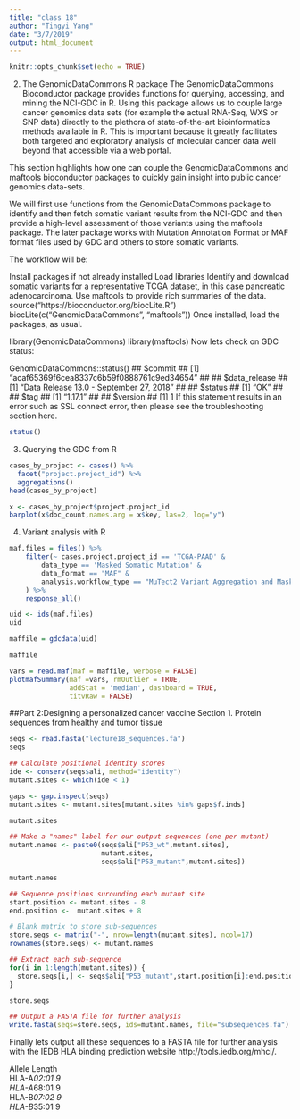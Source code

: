 ```yaml
---
title: "class 18"
author: "Tingyi Yang"
date: "3/7/2019"
output: html_document
---
```


```r
knitr::opts_chunk$set(echo = TRUE)
```



2. The GenomicDataCommons R package
The GenomicDataCommons Bioconductor package provides functions for querying, accessing, and mining the NCI-GDC in R. Using this package allows us to couple large cancer genomics data sets (for example the actual RNA-Seq, WXS or SNP data) directly to the plethora of state-of-the-art bioinformatics methods available in R. This is important because it greatly facilitates both targeted and exploratory analysis of molecular cancer data well beyond that accessible via a web portal.

This section highlights how one can couple the GenomicDataCommons and maftools bioconductor packages to quickly gain insight into public cancer genomics data-sets.

We will first use functions from the GenomicDataCommons package to identify and then fetch somatic variant results from the NCI-GDC and then provide a high-level assessment of those variants using the maftools package. The later package works with Mutation Annotation Format or MAF format files used by GDC and others to store somatic variants.

The workflow will be:

Install packages if not already installed
Load libraries
Identify and download somatic variants for a representative TCGA dataset, in this case pancreatic adenocarcinoma.
Use maftools to provide rich summaries of the data.
source("https://bioconductor.org/biocLite.R")
biocLite(c("GenomicDataCommons", "maftools"))
Once installed, load the packages, as usual.

library(GenomicDataCommons)
library(maftools)
Now lets check on GDC status:

GenomicDataCommons::status()
## $commit
## [1] "acaf65369f6cea8337c6b59f0888761c9ed34654"
## 
## $data_release
## [1] "Data Release 13.0 - September 27, 2018"
## 
## $status
## [1] "OK"
## 
## $tag
## [1] "1.17.1"
## 
## $version
## [1] 1
If this statement results in an error such as SSL connect error, then please see the troubleshooting section here.
```r
status()
```

3. Querying the GDC from R
```r
cases_by_project <- cases() %>%
  facet("project.project_id") %>%
  aggregations()
head(cases_by_project)
```
```r
x <- cases_by_project$project.project_id
barplot(x$doc_count,names.arg = x$key, las=2, log="y")
```
4. Variant analysis with R
```r
maf.files = files() %>%
    filter(~ cases.project.project_id == 'TCGA-PAAD' &
        data_type == 'Masked Somatic Mutation' &
        data_format == "MAF" &
        analysis.workflow_type == "MuTect2 Variant Aggregation and Masking"
    ) %>%
    response_all()
```
```r
uid <- ids(maf.files)
uid
```

```r
maffile = gdcdata(uid)

maffile
```

```r
vars = read.maf(maf = maffile, verbose = FALSE)
plotmafSummary(maf =vars, rmOutlier = TRUE,
               addStat = 'median', dashboard = TRUE,
               titvRaw = FALSE)
```

##Part 2:Designing a personalized cancer vaccine
Section 1. Protein sequences from healthy and tumor tissue

```r
seqs <- read.fasta("lecture18_sequences.fa")
seqs
```

```r
## Calculate positional identity scores
ide <- conserv(seqs$ali, method="identity")
mutant.sites <- which(ide < 1) 

```

```r
gaps <- gap.inspect(seqs)
mutant.sites <- mutant.sites[mutant.sites %in% gaps$f.inds]

mutant.sites
```
```r
## Make a "names" label for our output sequences (one per mutant)
mutant.names <- paste0(seqs$ali["P53_wt",mutant.sites],
                       mutant.sites,
                       seqs$ali["P53_mutant",mutant.sites])

mutant.names
```

```r
## Sequence positions surounding each mutant site
start.position <- mutant.sites - 8
end.position <-  mutant.sites + 8

# Blank matrix to store sub-sequences
store.seqs <- matrix("-", nrow=length(mutant.sites), ncol=17)
rownames(store.seqs) <- mutant.names

## Extract each sub-sequence
for(i in 1:length(mutant.sites)) {
  store.seqs[i,] <- seqs$ali["P53_mutant",start.position[i]:end.position[i]]
}

store.seqs
```


```r
## Output a FASTA file for further analysis
write.fasta(seqs=store.seqs, ids=mutant.names, file="subsequences.fa")
```




Finally lets output all these sequences to a FASTA file for further analysis with the IEDB HLA binding prediction website http://tools.iedb.org/mhci/.

Allele	Length	
HLA-A*02:01	9	
HLA-A*68:01	9	
HLA-B*07:02	9	
HLA-B*35:01	9	
		
